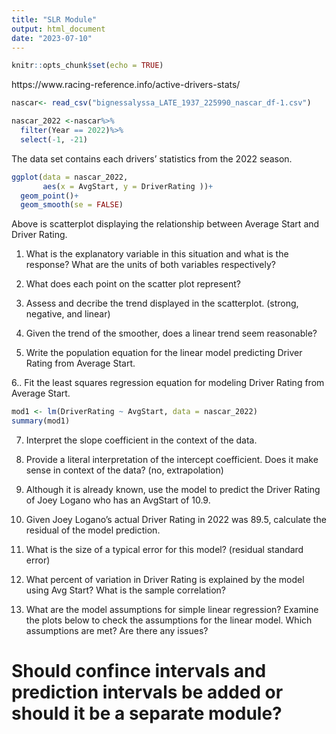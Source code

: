 ```yaml
---
title: "SLR Module"
output: html_document
date: "2023-07-10"
---
```


```r
knitr::opts_chunk$set(echo = TRUE)
```

https://www.racing-reference.info/active-drivers-stats/

```r
nascar<- read_csv("bignessalyssa_LATE_1937_225990_nascar_df-1.csv")

nascar_2022 <-nascar%>%
  filter(Year == 2022)%>%
  select(-1, -21)
```

The data set contains each drivers' statistics from the 2022 season. 

```r
ggplot(data = nascar_2022, 
       aes(x = AvgStart, y = DriverRating ))+
  geom_point()+
  geom_smooth(se = FALSE)
```

Above is scatterplot displaying the relationship between Average Start and Driver Rating. 


1. What is the explanatory variable in this situation and what is the response? What are the units of both variables respectively?

2. What does each point on the scatter plot represent?

3. Assess and decribe the trend displayed in the scatterplot. (strong, negative, and linear)

4. Given the trend of the smoother, does a linear trend seem reasonable?

5. Write the population equation for the linear model predicting Driver Rating from Average Start.

6.. Fit the least squares regression equation for modeling Driver Rating from Average Start.
```r
mod1 <- lm(DriverRating ~ AvgStart, data = nascar_2022)
summary(mod1)
```

7. Interpret the slope coefficient in the context of the data.

8. Provide a literal interpretation of the intercept coefficient. Does it make sense in context of the data? (no, extrapolation)

9. Although it is already known, use the model to predict the Driver Rating of Joey Logano who has an AvgStart of 10.9.

10. Given Joey Logano's actual Driver Rating in 2022 was 89.5, calculate the residual of the model prediction. 

11. What is the size of a typical error for this model? (residual standard error)

12. What percent of variation in Driver Rating is explained by the model using Avg Start? What is the sample correlation?

13. What are the model assumptions for simple linear regression? Examine the plots below to check the assumptions for the linear model. Which assumptions are met? Are there any issues?

# Should confince intervals and prediction intervals be added or should it be a separate module?

